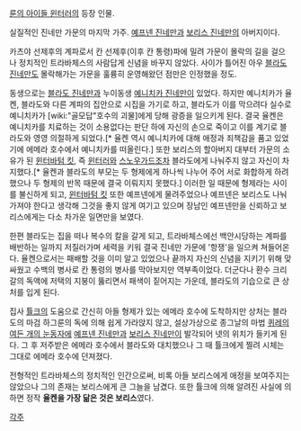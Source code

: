 [[룬의 아이들 윈터러]]의 등장 인물.

실질적인 진네만 가문의 마지막 가주.
[[예프넨 진네만]]과 [[보리스 진네만]]의 아버지이다.

카츠야 선제후의 계파로서 칸 선제후(이후 칸 통령)파에 밀려 가문이 몰락의 길을 걸으나 정치적인 트라바체스의 사람답게 신념을 바꾸지 않았다. 사이가 틀어진 아우 [[블라도 진네만]]도 몰락해가는 가문을 훌륭히 운영해왔던 점만은 인정했을 정도.

동생으로는 [[블라도 진네만]]과 누이동생 [[예니치카 진네만]]이 있었다. 하지만 예니치카가 율켄, 블라도와 다른 계파의 집안으로 시집을 가기로 하고, 블라도가 이를 막으려다 실수로 예니치카가 [wiki:"골모답"호수의 괴물]에게 당해 광증을 일으키게 된다. 결국 율켄은 예니치카를 치료하는 것이 소용없다는 판단 하에 자신의 손으로 죽이고 이를 계기로 블라도와 영영 의절하게 되었다.[* 율켄 역시 예니치카에 대해 애정과 죄책감을 품고 있었기에 에메라 호수에서 예니치카를 떠올린다.] 또한 보리스의 할아버지 대부터 가문의 소유가 된 [[윈터바텀 킷]], 즉 [[윈터러]]와 [[스노우가드]]조차 블라도에게 나눠주지 않고 자신이 차지했다.[* 율켄과 블라도의 부모는 두 형제에게 하나씩 나누어 주어 서로 화합하게 하려 했으나 두 형제의 반목 때문에 결국 이뤄지지 못했다.] 이러한 일 때문에 형제라는 사이를 불신하게 되고, [[윈터바텀 킷]] 또한 예프넨에게 물려주었으나 예프넨은 보리스도 나눠 가져야 한다고 생각해 그것을 좋지 않게 여기고 있으며 장남인 예프넨만을 신뢰하고 보리스에게는 다소 차가운 일면만을 보였다. 

한편 블라도는 집을 떠나 복수의 칼을 갈게 되고, 트라바체스에선 백안시당하는 계파를 배반하는 일까지 저질러가며 세력을 키워 결국 진네만 가문에 '항쟁'을 일으켜 쳐들어온다. 율켄으로서는 패배할 것을 이미 알고 있었으나 끝까지 자신의 신념을 지키기 위해 맞싸웠고 수백의 병사로 칸 통령의 병사를 막아보지만 역부족이었다. 더군다나 환수 크리갈의 독액에 저택의 지붕이 뚫리면서 패색이 짙어지는 가운데, 블라도의 기습으로 큰 상처를 입게 된다.

집사 [[튤크]]의 도움으로 간신히 아들 형제가 있는 에메라 호수에 도착하지만 상처는 블라도의 마검 하그룬의 독에 의해 쉽게 가라앉지 않고, 설상가상으로 종그날의 마법 [[퀴레의 여든 개의 눈동자]]에 [[예프넨 진네만]]과 [[보리스 진네만]]이 발각되어  넷의 위치가 들키게 된다. 그 후 저주받은 에메라 호수에서 블라도와 대치했으나 그 때 튤크에게 찔려 시체는 그대로 에메라 호수에 던져졌다.

전형적인 트라바체스의 정치적인 인간으로써, 비록 아들 보리스에게 애정을 보여주지는 않았으나 그의 존재는 보리스에게 큰 그늘을 남겼다. 또한 튤크에 의해 알려진 사실에 의하면 정작 '''율켄을 가장 닮은 것은 보리스'''였다.

[[각주]]
